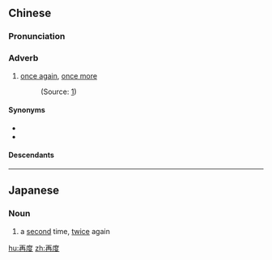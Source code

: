 ==Chinese==
{{zh-forms}}

===Pronunciation===
{{zh-pron
|m=zàidù
|c=zoi3 dou6
|mn=qz,tw,xm,zz:chài-tō͘
|cat=adv
}}

===Adverb===
{{zh-adv}}

# [[once again]], [[once more]]
#: {{zh-x|不 想 再度 夢見 他，該 休止 了 嗎？|I don't want to dream about him '''again''', should I rest?}} (Source: [https://www.youtube.com/watch?v=uiuZjBIBZ4o])

====Synonyms====
* {{zh-l|再次}}
* {{zh-l|再}}

====Descendants====
{{CJKV||さいど|재도}}

----

==Japanese==
{{ja-kanjitab|さい|ど|yomi=on}}

===Noun===
{{ja-noun|さいど}}

# a [[second]] time, [[twice]] again

[[hu:再度]]
[[zh:再度]]